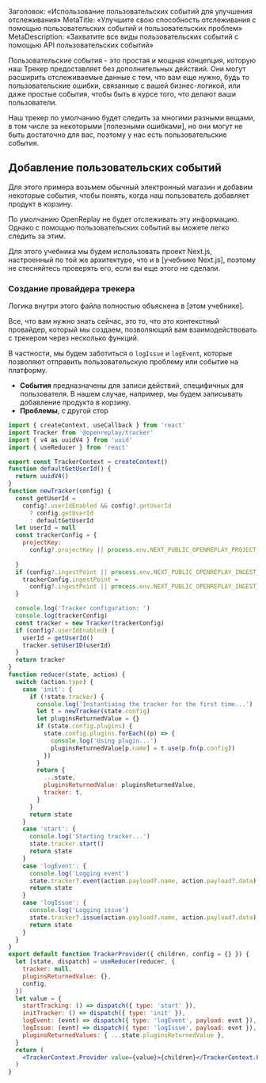 Заголовок: «Использование пользовательских событий для улучшения отслеживания»
MetaTitle: «Улучшите свою способность отслеживания с помощью пользовательских событий и пользовательских проблем»
MetaDescription: «Захватите все виды пользовательских событий с помощью API пользовательских событий»

Пользовательские события - это простая и мощная концепция, которую наш Трекер предоставляет без дополнительных действий. Они могут расширить отслеживаемые данные с тем, что вам еще нужно, будь то пользовательские ошибки, связанные с вашей бизнес-логикой, или даже простые события, чтобы быть в курсе того, что делают ваши пользователи.

Наш трекер по умолчанию будет следить за многими разными вещами, в том числе за некоторыми [полезными ошибками], но они могут не быть достаточно для вас, поэтому у нас есть пользовательские события.

## Добавление пользовательских событий

Для этого примера возьмем обычный электронный магазин и добавим некоторые события, чтобы понять, когда наш пользователь добавляет продукт в корзину.

По умолчанию OpenReplay не будет отслеживать эту информацию. Однако с помощью пользовательских событий вы можете легко следить за этим.

Для этого учебника мы будем использовать проект Next.js, настроенный по той же архитектуре, что и в [учебнике Next.js], поэтому не стесняйтесь проверять его, если вы еще этого не сделали.

### Создание провайдера трекера

Логика внутри этого файла полностью объяснена в [этом учебнике].

Все, что вам нужно знать сейчас, это то, что это контекстный провайдер, который мы создаем, позволяющий вам взаимодействовать с трекером через несколько функций.

В частности, мы будем заботиться о `logIssue` и `logEvent`, которые позволяют отправить пользовательскую проблему или событие на платформу.

- **События** предназначены для записи действий, специфичных для пользователя. В нашем случае, например, мы будем записывать добавление продукта в корзину.
- **Проблемы**, с другой стор
```jsx
import { createContext, useCallback } from 'react'
import Tracker from '@openreplay/tracker'
import { v4 as uuidV4 } from 'uuid'
import { useReducer } from 'react'

export const TrackerContext = createContext()
function defaultGetUserId() {
  return uuidV4()
}
function newTracker(config) {
  const getUserId =
    config?.userIdEnabled && config?.getUserId
      ? config.getUserId
      : defaultGetUserId
  let userId = null
  const trackerConfig = {
    projectKey:
      config?.projectKey || process.env.NEXT_PUBLIC_OPENREPLAY_PROJECT_KEY,
 
  }
  if (config?.ingestPoint || process.env.NEXT_PUBLIC_OPENREPLAY_INGEST_POINT) {
    trackerConfig.ingestPoint =
      config?.ingestPoint || process.env.NEXT_PUBLIC_OPENREPLAY_INGEST_POINT
  }

  console.log('Tracker configuration: ')
  console.log(trackerConfig)
  const tracker = new Tracker(trackerConfig)
  if (config?.userIdEnabled) {
    userId = getUserId()
    tracker.setUserID(userId)
  }
  return tracker
}
function reducer(state, action) {
  switch (action.type) {
    case 'init': {
      if (!state.tracker) {
        console.log('Instantiaing the tracker for the first time...')
        let t = newTracker(state.config)
        let pluginsReturnedValue = {}
        if (state.config.plugins) {
          state.config.plugins.forEach((p) => {
            console.log('Using plugin...')
            pluginsReturnedValue[p.name] = t.use(p.fn(p.config))
          })
        }
        return {
          ...state,
          pluginsReturnedValue: pluginsReturnedValue,
          tracker: t,
        }
      }
      return state
    }
    case 'start': {
      console.log('Starting tracker...')
      state.tracker.start()
      return state
    }
    case 'logEvent': {
      console.log('Logging event')
      state.tracker?.event(action.payload?.name, action.payload?.data)
      return state
    }
    case 'logIssue': {
      console.log('Logging issue')
      state.tracker?.issue(action.payload?.name, action.payload?.data)
      return state
    }
  }
}
export default function TrackerProvider({ children, config = {} }) {
  let [state, dispatch] = useReducer(reducer, {
    tracker: null,
    pluginsReturnedValue: {},
    config,
  })
  let value = {
    startTracking: () => dispatch({ type: 'start' }),
    initTracker: () => dispatch({ type: 'init' }),
    logEvent: (evnt) => dispatch({ type: 'logEvent', payload: evnt }),
    logIssue: (evnt) => dispatch({ type: 'logIssue', payload: evnt }),
    pluginsReturnedValues: { ...state.pluginsReturnedValue },
  }
  return (
    <TrackerContext.Provider value={value}>{children}</TrackerContext.Provider>
  )
}
```

